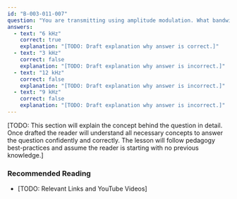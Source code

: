 ```yaml
---
id: "B-003-011-007"
question: "You are transmitting using amplitude modulation. What bandwidth does your signal occupy if the highest frequency of your voice is 3 kHz?"
answers:
  - text: "6 kHz"
    correct: true
    explanation: "[TODO: Draft explanation why answer is correct.]"
  - text: "3 kHz"
    correct: false
    explanation: "[TODO: Draft explanation why answer is incorrect.]"
  - text: "12 kHz"
    correct: false
    explanation: "[TODO: Draft explanation why answer is incorrect.]"
  - text: "9 kHz"
    correct: false
    explanation: "[TODO: Draft explanation why answer is incorrect.]"
---
```


[TODO: This section will explain the concept behind the question in detail. Once drafted the reader will understand all necessary concepts to answer the question confidently and correctly. The lesson will follow pedagogy best-practices and assume the reader is starting with no previous knowledge.]

### Recommended Reading

- [TODO: Relevant Links and YouTube Videos]
